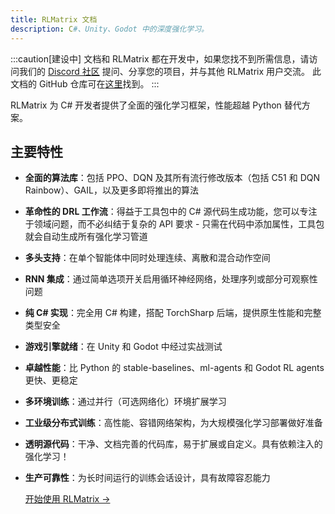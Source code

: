 ```yaml
---
title: RLMatrix 文档
description: C#、Unity、Godot 中的深度强化学习。
---
```


:::caution[建设中]
文档和 RLMatrix 都在开发中，如果您找不到所需信息，请访问我们的 [Discord 社区](https://discord.gg/ppgr44rBHn) 提问、分享您的项目，并与其他 RLMatrix 用户交流。
此文档的 GitHub 仓库可在[这里](https://github.com/asieradzk/RLMatrixDocumentation)找到。
:::


RLMatrix 为 C# 开发者提供了全面的强化学习框架，性能超越 Python 替代方案。
## 主要特性

- **全面的算法库**：包括 PPO、DQN 及其所有流行修改版本（包括 C51 和 DQN Rainbow）、GAIL，以及更多即将推出的算法
- **革命性的 DRL 工作流**：得益于工具包中的 C# 源代码生成功能，您可以专注于领域问题，而不必纠结于复杂的 API 要求 - 只需在代码中添加属性，工具包就会自动生成所有强化学习管道
- **多头支持**：在单个智能体中同时处理连续、离散和混合动作空间
- **RNN 集成**：通过简单选项开关启用循环神经网络，处理序列或部分可观察性问题
- **纯 C# 实现**：完全用 C# 构建，搭配 TorchSharp 后端，提供原生性能和完整类型安全
- **游戏引擎就绪**：在 Unity 和 Godot 中经过实战测试
- **卓越性能**：比 Python 的 stable-baselines、ml-agents 和 Godot RL agents 更快、更稳定
- **多环境训练**：通过并行（可选网络化）环境扩展学习
- **工业级分布式训练**：高性能、容错网络架构，为大规模强化学习部署做好准备
- **透明源代码**：干净、文档完善的代码库，易于扩展或自定义。具有依赖注入的强化学习！
- **生产可靠性**：为长时间运行的训练会话设计，具有故障容忍能力


    [开始使用 RLMatrix →](/beginner/gettingstarted/)